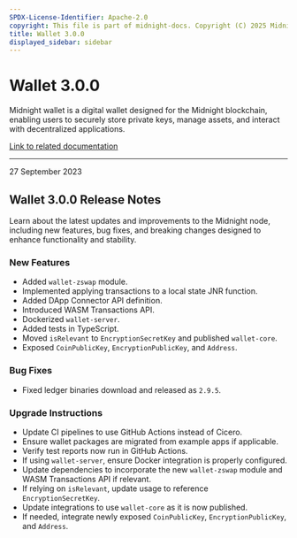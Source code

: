 ```yaml
---
SPDX-License-Identifier: Apache-2.0
copyright: This file is part of midnight-docs. Copyright (C) 2025 Midnight Foundation. Licensed under the Apache License, Version 2.0 (the "License"); You may not use this file except in compliance with the License. You may obtain a copy of the License at http://www.apache.org/licenses/LICENSE-2.0 Unless required by applicable law or agreed to in writing, software distributed under the License is distributed on an "AS IS" BASIS, WITHOUT WARRANTIES OR CONDITIONS OF ANY KIND, either express or implied. See the License for the specific language governing permissions and limitations under the License.
title: Wallet 3.0.0
displayed_sidebar: sidebar
---
```


# Wallet 3.0.0

Midnight wallet is a digital wallet designed for the Midnight blockchain, enabling users to securely store private keys, manage assets, and interact with decentralized applications.

[Link to related documentation](../../learn/introduction/wallets)


---

<div 
  style={{
    marginTop: '0',
    fontSize: '1rem',
    fontWeight: 'normal',
    marginBottom: '0.5rem'
  }}
>
  27 September 2023
</div>

## Wallet 3.0.0 Release Notes

Learn about the latest updates and improvements to the Midnight node, including new features, bug fixes, and breaking changes designed to enhance functionality and stability.

### New Features

- Added `wallet-zswap` module.  
- Implemented applying transactions to a local state JNR function.  
- Added DApp Connector API definition.  
- Introduced WASM Transactions API.  
- Dockerized `wallet-server`.  
- Added tests in TypeScript.  
- Moved `isRelevant` to `EncryptionSecretKey` and published `wallet-core`.  
- Exposed `CoinPublicKey`, `EncryptionPublicKey`, and `Address`.  

### Bug Fixes

- Fixed ledger binaries download and released as `2.9.5`.  


### Upgrade Instructions

- Update CI pipelines to use GitHub Actions instead of Cicero.  
- Ensure wallet packages are migrated from example apps if applicable.  
- Verify test reports now run in GitHub Actions.  
- If using `wallet-server`, ensure Docker integration is properly configured.  
- Update dependencies to incorporate the new `wallet-zswap` module and WASM Transactions API if relevant.  
- If relying on `isRelevant`, update usage to reference `EncryptionSecretKey`.  
- Update integrations to use `wallet-core` as it is now published.  
- If needed, integrate newly exposed `CoinPublicKey`, `EncryptionPublicKey`, and `Address`.  
